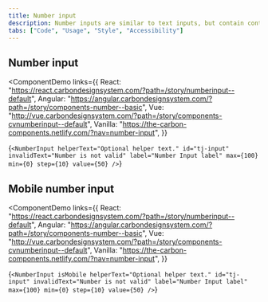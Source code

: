 ```yaml
---
title: Number input
description: Number inputs are similar to text inputs, but contain controls used to increase or decrease an incremental value.
tabs: ["Code", "Usage", "Style", "Accessibility"]
---
```


## Number input

<ComponentDemo
  links={{
    React:
      "https://react.carbondesignsystem.com/?path=/story/numberinput--default",
    Angular:
      "https://angular.carbondesignsystem.com/?path=/story/components-number--basic",
    Vue:
      "http://vue.carbondesignsystem.com/?path=/story/components-cvnumberinput--default",
    Vanilla: "https://the-carbon-components.netlify.com/?nav=number-input",
  }}
>
  {`
    <NumberInput
      helperText="Optional helper text."
      id="tj-input"
      invalidText="Number is not valid"
      label="Number Input label"
      max={100}
      min={0}
      step={10}
      value={50}
    />
    `}
</ComponentDemo>

## Mobile number input

<ComponentDemo
  links={{
    React:
      "https://react.carbondesignsystem.com/?path=/story/numberinput--default",
    Angular:
      "https://angular.carbondesignsystem.com/?path=/story/components-number--basic",
    Vue:
      "http://vue.carbondesignsystem.com/?path=/story/components-cvnumberinput--default",
    Vanilla: "https://the-carbon-components.netlify.com/?nav=number-input",
  }}
>
  {`
    <NumberInput
      isMobile
      helperText="Optional helper text."
      id="tj-input"
      invalidText="Number is not valid"
      label="Number Input label"
      max={100}
      min={0}
      step={10}
      value={50}
    />
    `}
</ComponentDemo>
